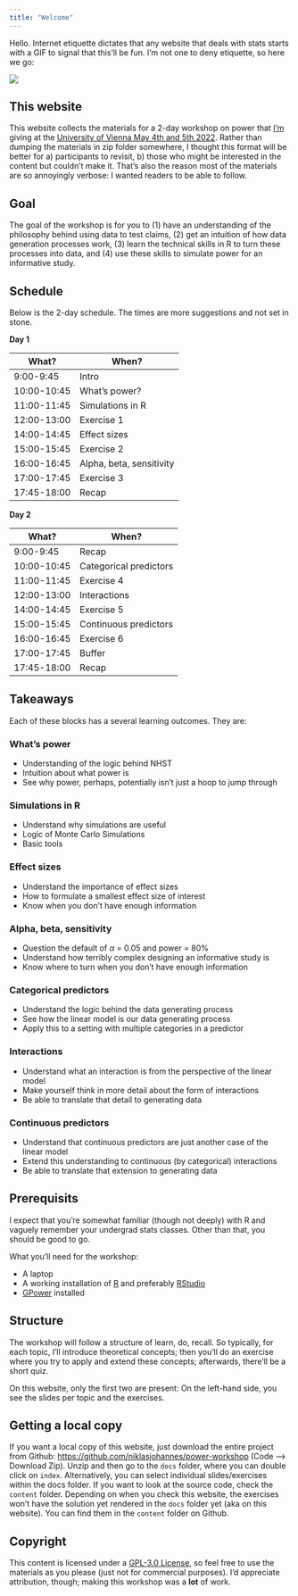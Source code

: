 ```yaml
---
title: "Welcome"
---
```


Hello. Internet etiquette dictates that any website that deals with stats starts with a GIF to signal that this'll be fun. I'm not one to deny etiquette, so here we go:

![](https://media.giphy.com/media/MCZ39lz83o5lC/giphy.gif)

## This website

This website collects the materials for a 2-day workshop on power that [I'm](https://www.niklasjohannes.com/) giving at the [University of Vienna May 4th and 5th 2022](https://vds-sosci.univie.ac.at/your-benefits/career-development-and-internationalisation/international-workshops/). Rather than dumping the materials in zip folder somewhere, I thought this format will be better for a) participants to revisit, b) those who might be interested in the content but couldn't make it. That's also the reason most of the materials are so annoyingly verbose: I wanted readers to be able to follow.

## Goal

The goal of the workshop is for you to (1) have an understanding of the philosophy behind using data to test claims, (2) get an intuition of how data generation processes work, (3) learn the technical skills in R to turn these processes into data, and (4) use these skills to simulate power for an informative study.

## Schedule

Below is the 2-day schedule. The times are more suggestions and not set in stone.

**Day 1**

| What?       | When?                    |
|-------------|--------------------------|
| 9:00-9:45   | Intro                    |
| 10:00-10:45 | What's power?            |
| 11:00-11:45 | Simulations in R         |
| 12:00-13:00 | Exercise 1               |
| 14:00-14:45 | Effect sizes             |
| 15:00-15:45 | Exercise 2               |
| 16:00-16:45 | Alpha, beta, sensitivity |
| 17:00-17:45 | Exercise 3               |
| 17:45-18:00 | Recap                    |

**Day 2**

| What?       | When?                    |
|-------------|--------------------------|
| 9:00-9:45   | Recap                    |
| 10:00-10:45 | Categorical predictors   |
| 11:00-11:45 | Exercise 4               |
| 12:00-13:00 | Interactions             |
| 14:00-14:45 | Exercise 5               |
| 15:00-15:45 | Continuous predictors    |
| 16:00-16:45 | Exercise 6               |
| 17:00-17:45 | Buffer                   |
| 17:45-18:00 | Recap                    |

## Takeaways

Each of these blocks has a several learning outcomes. They are:

### What's power

-   Understanding of the logic behind NHST
-   Intuition about what power is
-   See why power, perhaps, potentially isn't just a hoop to jump through

### Simulations in R

- Understand why simulations are useful
- Logic of Monte Carlo Simulations
- Basic tools

### Effect sizes

- Understand the importance of effect sizes
- How to formulate a smallest effect size of interest
- Know when you don't have enough information

### Alpha, beta, sensitivity

- Question the default of $\alpha$ = 0.05 and power = 80%
- Understand how terribly complex designing an informative study is
- Know where to turn when you don't have enough information

### Categorical predictors

- Understand the logic behind the data generating process
- See how the linear model is our data generating process
- Apply this to a setting with multiple categories in a predictor

### Interactions

- Understand what an interaction is from the perspective of the linear model
- Make yourself think in more detail about the form of interactions
- Be able to translate that detail to generating data

### Continuous predictors

- Understand that continuous predictors are just another case of the linear model
- Extend this understanding to continuous (by categorical) interactions
- Be able to translate that extension to generating data


## Prerequisits

I expect that you're somewhat familiar (though not deeply) with R and vaguely remember your undergrad stats classes. Other than that, you should be good to go.

What you'll need for the workshop:

- A laptop
- A working installation of [R](https://www.r-project.org/) and preferably [RStudio](https://www.rstudio.com/)
- [GPower](https://www.psychologie.hhu.de/arbeitsgruppen/allgemeine-psychologie-und-arbeitspsychologie/gpower) installed

## Structure

The workshop will follow a structure of learn, do, recall. So typically, for each topic, I'll introduce theoretical concepts; then you'll do an exercise where you try to apply and extend these concepts; afterwards, there'll be a short quiz.

On this website, only the first two are present: On the left-hand side, you see the slides per topic and the exercises.

## Getting a local copy

If you want a local copy of this website, just download the entire project from Github: <https://github.com/niklasjohannes/power-workshop> (Code --> Download Zip). Unzip and then go to the `docs` folder, where you can double click on `index`. Alternatively, you can select individual slides/exercises within the docs folder. If you want to look at the source code, check the `content` folder. Depending on when you check this website, the exercises won't have the solution yet rendered in the `docs` folder yet (aka on this website). You can find them in the `content` folder on Github.

## Copyright

This content is licensed under a [GPL-3.0 License](https://www.gnu.org/licenses/gpl-3.0.en.html), so feel free to use the materials as you please (just not for commercial purposes). I'd appreciate attribution, though; making this workshop was a **lot** of work.